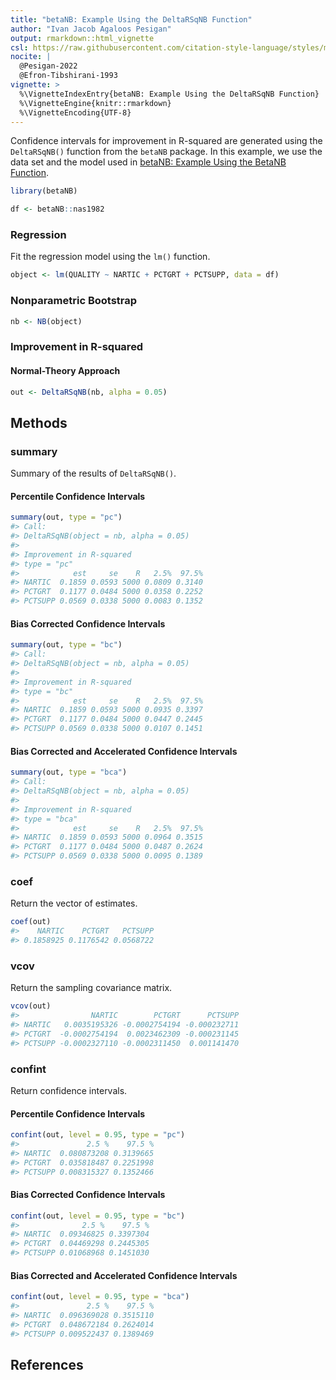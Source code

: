 ```yaml
---
title: "betaNB: Example Using the DeltaRSqNB Function"
author: "Ivan Jacob Agaloos Pesigan"
output: rmarkdown::html_vignette
csl: https://raw.githubusercontent.com/citation-style-language/styles/master/apa.csl
nocite: |
  @Pesigan-2022
  @Efron-Tibshirani-1993
vignette: >
  %\VignetteIndexEntry{betaNB: Example Using the DeltaRSqNB Function}
  %\VignetteEngine{knitr::rmarkdown}
  %\VignetteEncoding{UTF-8}
---
```




Confidence intervals for
improvement in R-squared
are generated using
the `DeltaRSqNB()` function from the `betaNB` package.
In this example,
we use the data set and the model used in
[betaNB: Example Using the BetaNB Function](example-beta-nb.html).


``` r
library(betaNB)
```




``` r
df <- betaNB::nas1982
```

### Regression

Fit the regression model using the `lm()` function.


``` r
object <- lm(QUALITY ~ NARTIC + PCTGRT + PCTSUPP, data = df)
```

### Nonparametric Bootstrap


``` r
nb <- NB(object)
```

### Improvement in R-squared

#### Normal-Theory Approach


``` r
out <- DeltaRSqNB(nb, alpha = 0.05)
```

## Methods

### summary

Summary of the results of `DeltaRSqNB()`.

#### Percentile Confidence Intervals


``` r
summary(out, type = "pc")
#> Call:
#> DeltaRSqNB(object = nb, alpha = 0.05)
#> 
#> Improvement in R-squared
#> type = "pc"
#>            est     se    R   2.5%  97.5%
#> NARTIC  0.1859 0.0593 5000 0.0809 0.3140
#> PCTGRT  0.1177 0.0484 5000 0.0358 0.2252
#> PCTSUPP 0.0569 0.0338 5000 0.0083 0.1352
```

#### Bias Corrected Confidence Intervals


``` r
summary(out, type = "bc")
#> Call:
#> DeltaRSqNB(object = nb, alpha = 0.05)
#> 
#> Improvement in R-squared
#> type = "bc"
#>            est     se    R   2.5%  97.5%
#> NARTIC  0.1859 0.0593 5000 0.0935 0.3397
#> PCTGRT  0.1177 0.0484 5000 0.0447 0.2445
#> PCTSUPP 0.0569 0.0338 5000 0.0107 0.1451
```

#### Bias Corrected and Accelerated Confidence Intervals


``` r
summary(out, type = "bca")
#> Call:
#> DeltaRSqNB(object = nb, alpha = 0.05)
#> 
#> Improvement in R-squared
#> type = "bca"
#>            est     se    R   2.5%  97.5%
#> NARTIC  0.1859 0.0593 5000 0.0964 0.3515
#> PCTGRT  0.1177 0.0484 5000 0.0487 0.2624
#> PCTSUPP 0.0569 0.0338 5000 0.0095 0.1389
```

### coef

Return the vector of estimates.


``` r
coef(out)
#>    NARTIC    PCTGRT   PCTSUPP 
#> 0.1858925 0.1176542 0.0568722
```

### vcov

Return the sampling covariance matrix.


``` r
vcov(out)
#>                NARTIC        PCTGRT      PCTSUPP
#> NARTIC   0.0035195326 -0.0002754194 -0.000232711
#> PCTGRT  -0.0002754194  0.0023462309 -0.000231145
#> PCTSUPP -0.0002327110 -0.0002311450  0.001141470
```

### confint

Return confidence intervals.

#### Percentile Confidence Intervals


``` r
confint(out, level = 0.95, type = "pc")
#>               2.5 %    97.5 %
#> NARTIC  0.080873208 0.3139665
#> PCTGRT  0.035818487 0.2251998
#> PCTSUPP 0.008315327 0.1352466
```

#### Bias Corrected Confidence Intervals


``` r
confint(out, level = 0.95, type = "bc")
#>              2.5 %    97.5 %
#> NARTIC  0.09346825 0.3397304
#> PCTGRT  0.04469298 0.2445305
#> PCTSUPP 0.01068968 0.1451030
```

#### Bias Corrected and Accelerated Confidence Intervals


``` r
confint(out, level = 0.95, type = "bca")
#>               2.5 %    97.5 %
#> NARTIC  0.096369028 0.3515110
#> PCTGRT  0.048672184 0.2624014
#> PCTSUPP 0.009522437 0.1389469
```

## References
